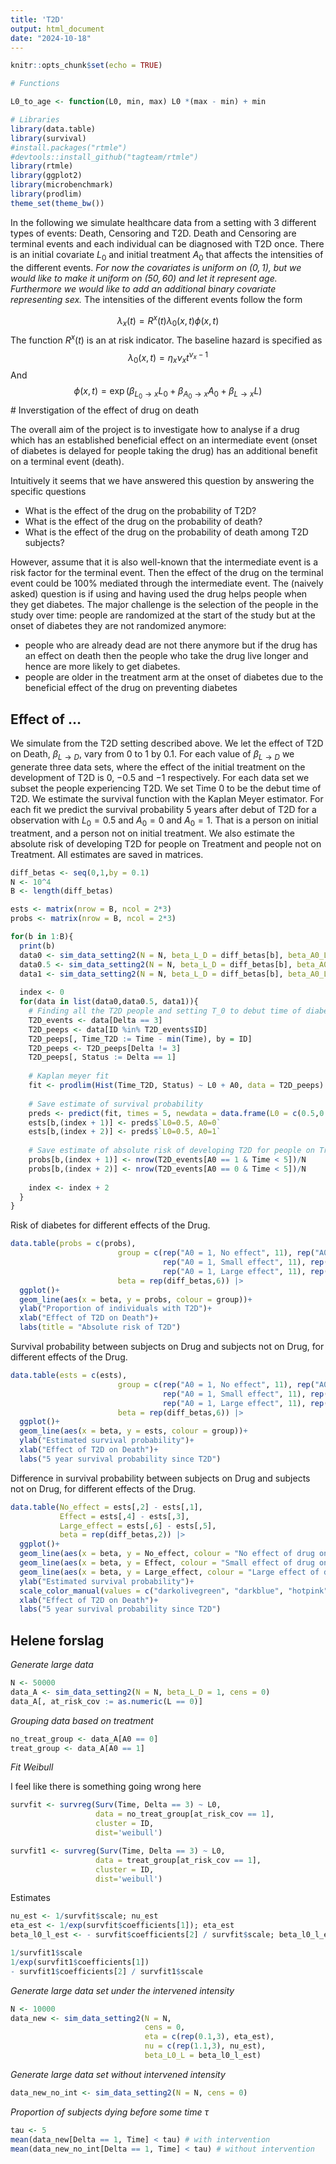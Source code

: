 ```yaml
---
title: 'T2D'
output: html_document
date: "2024-10-18"
---
```


```r
knitr::opts_chunk$set(echo = TRUE)
```


```r
# Functions

L0_to_age <- function(L0, min, max) L0 *(max - min) + min

```


```r
# Libraries
library(data.table)
library(survival)
#install.packages("rtmle")
#devtools::install_github("tagteam/rtmle")
library(rtmle)
library(ggplot2)
library(microbenchmark)
library(prodlim)
theme_set(theme_bw())
```

In the following we simulate healthcare data from a setting with 3 different types of events: Death, Censoring and T2D. Death and Censoring are terminal events and each individual can be diagnosed with T2D once. There is an initial covariate $L_0$ and initial treatment $A_0$ that affects the intensities of the different events. *For now the covariates is uniform on $(0,1)$, but we would like to make it uniform on $(50,60)$ and let it represent age. Furthermore we would like to add an additional binary covariate representing sex.* The intensities of the different events follow the form

$$\lambda_{x}(t) =  R^x(t) \lambda_{0}(x,t)\phi(x,t)$$
The function $R^x(t)$ is an at risk indicator. The baseline hazard is specified as
$$\lambda_{0}(x,t)=\eta_x \nu_x t^{\nu_x-1} $$
And
$$\phi(x,t) = \exp (\beta_{L_0 \to x} L_0 + \beta_{A_0 \to x} A_0 + \beta_{L \to x} L)$$
# Inverstigation of the effect of drug on death

The overall aim of the project is to investigate how to analyse if a drug which has an established beneficial effect on an intermediate event (onset of diabetes is delayed for people taking the drug) has an additional benefit on a terminal event (death). 

Intuitively it seems that we have answered this question by answering the specific questions

- What is the effect of the drug on the probability of T2D?
- What is the effect of the drug on the probability of death?
- What is the effect of the drug on the probability of death among T2D subjects?

However, assume that it is also well-known that the intermediate event is a risk factor for the terminal event. Then the effect of the drug on the terminal event could be 100% mediated through the intermediate event. The (naively asked) question is if using and having used the drug helps people when they get diabetes. The major challenge is the selection of the people in the study over time: people are randomized at the start of the study but at the onset of diabetes they are not randomized anymore:

+ people who are already dead are not there anymore but if the drug has an effect on death then the people who take the drug live longer and hence are more likely to get diabetes.
+ people are older in the treatment arm at the onset of diabetes due to the beneficial effect of the drug on preventing diabetes

## Effect of ...

We simulate from the T2D setting described above. We let the effect of T2D on Death, $\beta_{L \to D}$, vary from $0$ to $1$ by $0.1$. For each value of $\beta_{L \to D}$ we generate three data sets, where the effect of the initial treatment on the development of T2D is $0$, $-0.5$ and $-1$ respectively. For each data set we subset the people experiencing T2D. We set Time 0 to be the debut time of T2D. We estimate the survival function with the Kaplan Meyer estimator. For each fit we predict the survival probability 5 years after debut of T2D for a observation with $L_0 = 0.5$ and $A_0 = 0$ and $A_0 = 1$. That is a person on initial treatment, and a person not on initial treatment. We also estimate the absolute risk of developing T2D for people on Treatment and people not on Treatment. All estimates are saved in matrices.  

```r
diff_betas <- seq(0,1,by = 0.1)
N <- 10^4
B <- length(diff_betas)

ests <- matrix(nrow = B, ncol = 2*3)
probs <- matrix(nrow = B, ncol = 2*3)

for(b in 1:B){
  print(b)
  data0 <- sim_data_setting2(N = N, beta_L_D = diff_betas[b], beta_A0_L = 0)
  data0.5 <- sim_data_setting2(N = N, beta_L_D = diff_betas[b], beta_A0_L = -0.5)
  data1 <- sim_data_setting2(N = N, beta_L_D = diff_betas[b], beta_A0_L = -1)
  
  index <- 0
  for(data in list(data0,data0.5, data1)){
    # Finding all the T2D people and setting T_0 to debut time of diabetes
    T2D_events <- data[Delta == 3]
    T2D_peeps <- data[ID %in% T2D_events$ID]
    T2D_peeps[, Time_T2D := Time - min(Time), by = ID]
    T2D_peeps <- T2D_peeps[Delta != 3]
    T2D_peeps[, Status := Delta == 1]
    
    # Kaplan meyer fit
    fit <- prodlim(Hist(Time_T2D, Status) ~ L0 + A0, data = T2D_peeps)
    
    # Save estimate of survival probability
    preds <- predict(fit, times = 5, newdata = data.frame(L0 = c(0.5,0.5), A0 = c(0,1)))
    ests[b,(index + 1)] <- preds$`L0=0.5, A0=0`
    ests[b,(index + 2)] <- preds$`L0=0.5, A0=1`
    
    # Save estimate of absolute risk of developing T2D for people on Treatment and people not on Treatment
    probs[b,(index + 1)] <- nrow(T2D_events[A0 == 1 & Time < 5])/N
    probs[b,(index + 2)] <- nrow(T2D_events[A0 == 0 & Time < 5])/N
    
    index <- index + 2
  }
}
```

Risk of diabetes for different effects of the Drug. 
```r
data.table(probs = c(probs),
                        group = c(rep("A0 = 1, No effect", 11), rep("A0 = 0, No effect", 11),
                                  rep("A0 = 1, Small effect", 11), rep("A0 = 0, Small effect", 11),
                                  rep("A0 = 1, Large effect", 11), rep("A0 = 0, Large effect", 11)),
                        beta = rep(diff_betas,6)) |>
  ggplot()+
  geom_line(aes(x = beta, y = probs, colour = group))+
  ylab("Proportion of individuals with T2D")+
  xlab("Effect of T2D on Death")+
  labs(title = "Absolute risk of T2D")
```
Survival probability between subjects on Drug and subjects not on Drug, for different effects of the Drug. 
```r
data.table(ests = c(ests),
                        group = c(rep("A0 = 1, No effect", 11), rep("A0 = 0, No effect", 11),
                                  rep("A0 = 1, Small effect", 11), rep("A0 = 0, Small effect", 11),
                                  rep("A0 = 1, Large effect", 11), rep("A0 = 0, Large effect", 11)),
                        beta = rep(diff_betas,6)) |>
  ggplot()+
  geom_line(aes(x = beta, y = ests, colour = group))+
  ylab("Estimated survival probability")+
  xlab("Effect of T2D on Death")+
  labs("5 year survival probability since T2D")
```

Difference in survival probability between subjects on Drug and subjects not on Drug, for different effects of the Drug. 
```r
data.table(No_effect = ests[,2] - ests[,1], 
           Effect = ests[,4] - ests[,3], 
           Large_effect = ests[,6] - ests[,5],
           beta = rep(diff_betas,2)) |> 
  ggplot()+
  geom_line(aes(x = beta, y = No_effect, colour = "No effect of drug on T2D"))+
  geom_line(aes(x = beta, y = Effect, colour = "Small effect of drug on T2D"))+
  geom_line(aes(x = beta, y = Large_effect, colour = "Large effect of drug on T2D"))+
  ylab("Estimated survival probability")+
  scale_color_manual(values = c("darkolivegreen", "darkblue", "hotpink"))+
  xlab("Effect of T2D on Death")+
  labs("5 year survival probability since T2D")
```

## Helene forslag

*Generate large data*

```r
N <- 50000
data_A <- sim_data_setting2(N = N, beta_L_D = 1, cens = 0)
data_A[, at_risk_cov := as.numeric(L == 0)]
```

*Grouping data based on treatment*

```r
no_treat_group <- data_A[A0 == 0]
treat_group <- data_A[A0 == 1]
```

*Fit Weibull*

I feel like there is something going wrong here
```r
survfit <- survreg(Surv(Time, Delta == 3) ~ L0, 
                   data = no_treat_group[at_risk_cov == 1], 
                   cluster = ID,
                   dist='weibull')

survfit1 <- survreg(Surv(Time, Delta == 3) ~ L0, 
                   data = treat_group[at_risk_cov == 1], 
                   cluster = ID,
                   dist='weibull')
```


Estimates
```r
nu_est <- 1/survfit$scale; nu_est
eta_est <- 1/exp(survfit$coefficients[1]); eta_est
beta_l0_l_est <- - survfit$coefficients[2] / survfit$scale; beta_l0_l_est

1/survfit1$scale
1/exp(survfit1$coefficients[1])
- survfit1$coefficients[2] / survfit1$scale
```

*Generate large data set under the intervened intensity *
```r
N <- 10000
data_new <- sim_data_setting2(N = N, 
                              cens = 0,
                              eta = c(rep(0.1,3), eta_est),
                              nu = c(rep(1.1,3), nu_est),
                              beta_L0_L = beta_l0_l_est)
```

*Generate large data set without intervened intensity *
```r
data_new_no_int <- sim_data_setting2(N = N, cens = 0)
```

*Proportion of subjects dying before some time $\tau$*
```r
tau <- 5
mean(data_new[Delta == 1, Time] < tau) # with intervention
mean(data_new_no_int[Delta == 1, Time] < tau) # without intervention
```



